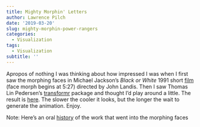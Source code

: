 ```yaml
---
title: Mighty Morphin' Letters
author: Lawrence Pilch
date: '2019-03-20'
slug: mighty-morphin-power-rangers
categories:
  - Visualization
tags:
  - Visualization
subtitle: ''
---
```

Apropos of nothing I was thinking about how impressed I was when I first saw the morphing faces in Michael Jackson's *Black or White* 1991 short [film](https://www.youtube.com/watch?v=pTFE8cirkdQ) (face morph begins at 5:27) directed by John Landis. Then I saw Thomas Lin Pedersen's [transformr](https://github.com/thomasp85/transformr) package and thought I'd play around a little. The result is [here](https://www.lawrencepilch.com/morph). The slower the cooler it looks, but the longer the wait to generate the animation. Enjoy. 

Note: Here's an oral [history](https://www.cartoonbrew.com/vfx/oral-history-morphing-michael-jacksons-black-white-144015.html) of the work that went into the morphing faces 